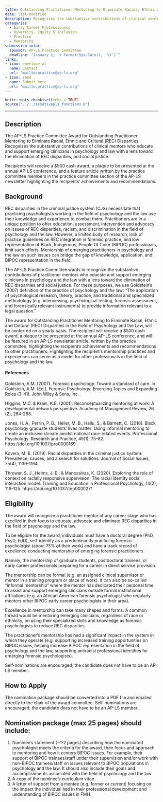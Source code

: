 ```yaml
---
title: Outstanding Practitioner Mentoring to Eliminate Racial, Ethnic and Cultural (REC) Disparities Award
date: last-modified
description: Recognizes the substantive contributions of clinical mentors who educate and support emerging clinicians in psychology and law with a lens towards the elimination of REC disparities and social justice. 
categories: 
  - Early Career Professionals
  - Diversity, Equity & Inclusion
  - Practice
  - Mentoring
submission-info:
  sponsor: AP-LS Practice Committee
  deadline: "January 1, `r format(Sys.Date(), '%Y')`"
links:
- icon: envelope-at
  name: Contact
  url: "mailto:practice@ap-ls.org"
- icon: send
  name: Submit here
  url: "mailto:practice@ap-ls.org"
---
```


```r
knitr::opts_chunk$set(echo = TRUE)
source("../../assets/apls_functions.R")
```

<hr>

::: panel-tabset 
## Description 

The AP-LS Practice Committee Award for Outstanding Practitioner Mentoring to Eliminate Racial, Ethnic and Cultural (REC) Disparities Recognizes the substantive contributions of clinical mentors who educate and support emerging clinicians in psychology and law with a lens toward the elimination of REC disparities, and social justice.


Recipients will receive a $500 cash award, a plaque to be presented at the annual AP-LS conference, and a feature article written by the practice committee members in the practice committee section of the AP-LS newsletter highlighting the recipients' achievements and recommendations.

## Background 

REC disparities in the criminal justice system (CJS) necessitate that practicing psychologists working in the field of psychology and the law use their knowledge and experience to combat them. Practitioners are in a unique position to offer education, assessment, intervention and advocacy on issues of REC disparities, racism, and discrimination in the field of psychology and the law. However, a limited body of research, lack of practice guidelines on REC integration in forensic practice, and low representation of Black, Indigenous, People Of Color (BIPOC) professionals, limit such efforts. Mentorship of emerging practitioners in psychology and the law on such issues can bridge the gap of knowledge, application, and BIPOC representation in the field.

The AP-LS Practice Committee wants to recognize the substantive contributions of practitioner mentors who educate and support emerging clinicians in psychology and the law with a lens toward the elimination of REC disparities and social justice. For these purposes, we use Goldstein's (2007) definition of the practice of psychology and the law: "The application of psychological research, theory, practice, and traditional and specialized methodology (e.g. interviewing, psychological testing, forensic assessment, and forensically relevant instruments) to provide information relevant to a legal question."

The award for Outstanding Practitioner Mentoring to Eliminate Racial, Ethnic and Cultural (REC) Disparities in the Field of Psychology and the Law, will be conferred on a yearly basis. The recipient will receive a \$500 cash award, a plaque to be presented at the annual AP-LS conference, and will be featured in an AP-LS newsletter article, written by the practice committee, highlighting the recipient's achievements and recommendations to other practitioners. Highlighting the recipient's mentorship practices and experiences can serve as a model for other professionals in the field of psychology and the law.

#### References

Goldstein, A.M. (2007). Forensic psychology: Toward a standard of care. In Goldstein, A.M. (Ed.), Forensic Psychology: Emerging Topics and Expanding Roles (3-41). John Wiley & Sons, Inc.

Higgins, M.C. & Kram, K.E. (2001). Reconceptualizing mentoring at work: A developmental network perspective. Academy of Management Review, 26 (2), 264-288.

Jones, H. A., Perrin, P. B., Heller, M. B., Hailu, S., & Barnett, C. (2018). Black psychology graduate students' lives matter: Using informal mentoring to create an inclusive climate amidst national race-related events. Professional Psychology: Research and Practice, 49(1), 75--82. https://doi.org/10.1037/pro0000169

Kovera, M. B. (2019). Racial disparities in the criminal justice system: Prevalence, causes, and a search for solutions. Journal of Social Issues, 75(4), 1139-1164.

Thrower, S. J., Helms, J. E., & Manosalvas, K. (2020). Exploring the role of context on racially responsive supervision: The racial identity social interaction model. Training and Education in Professional Psychology, 14(2), 116--125. https://doi.org/10.1037/tep0000271

## Eligibility

The award will recognize a practitioner mentor of any career stage who has excelled in their focus to educate, advocate and eliminate REC disparities in the field of psychology and the law.

To be eligible for the award, individuals must have a doctoral degree (PhD, PsyD, EdD), self-identify as a predominantly practicing forensic psychologist (about 75% of their work) and have a track record of excellence conducting mentorship of emerging forensic practitioners.

Namely, the mentorship of graduate students, postdoctoral trainees, or early career professionals preparing for a career in direct service provision.

The mentorship can be formal (e.g. an assigned clinical supervisor or mentor in a training program or place of work). It can also be so-called "informal mentorship" where the mentor has dedicated their personal time to assist and support emerging clinicians outside formal institutional affiliations (e.g. an African American forensic psychologist who regularly mentors other BIPOC early career psychologists in their area).

Excellence in mentorship can take many shapes and forms. A common thread would be mentoring emerging clinicians, regardless of race or ethnicity, on using their specialized skills and knowledge as forensic psychologists to reduce REC disparities. 

The practitioner's mentorship has had a significant impact in the system in which they operate (e.g. supporting increased training opportunities on BIPOC issues, helping increase BIPOC representation in the field of psychology and the law, supporting antiracist professional identities for emerging forensic psychologists).

Self-nominations are encouraged; the candidate does not have to be an AP-LS member.

## How to Apply

The nomination package should be converted into a PDF file and emailed directly to the chair of the award committee. Self-nominations are encouraged; the candidate does not have to be an AP-LS member.

:::{.callout-tip} 
## Nomination package (max 25 pages) should include: 
1. Nominee's statement (~1-2 pages) describing how the nominated psychologist meets the criteria for the award, their focus and approach to mentoring and how it centers BIPOC issues. For example, their support of BIPOC trainees/staff under their supervision and/or work with non-BIPOC trainees/staff on issues relevant to BIPOC populations in psychology and the law. It should also include their goals and accomplishments associated with the field of psychology and the law 
2. A copy of the nominee's curriculum vitae
3. A letter of support from a mentee (e.g. former or current) focusing on the impact the individual had in their professional development and understanding of BIPOC issues in FMH.
:::

:::

